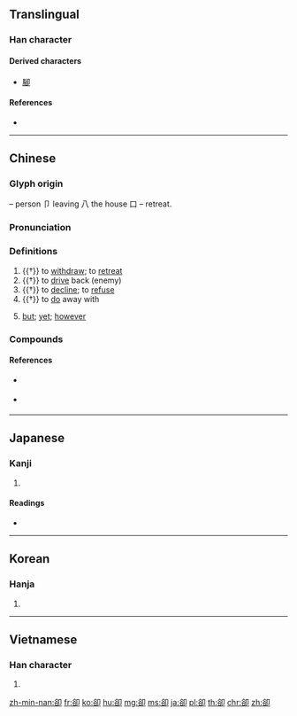 {{character info/new}}
{{also|却}}
==Translingual==

===Han character===
{{Han char|rn=26|rad=卩|as=07|sn=9|four=87620|canj=CRSL|ids=⿰谷卩}}

====Derived characters====
* [[腳]]

====References====
* {{Han ref|kx=0159.280|dkj=02867|dj=0365.110|hdz=10317.020|uh=537B|ud=21371|bh=AB6F|bd=43887}}

----

==Chinese==
{{zh-forms|s=却|alt=郤,𨚫}}

===Glyph origin===
{{Han etym}}
{{Han compound|谷|卩|ls=ic}} – person 卩 leaving 八 the house 口 – retreat.

===Pronunciation===
{{zh-pron
|m=què
|c=koek3
|h=pfs=khiok
|mn=qz,tw,xm:khiok/zz:khiak/twv:khioh
|w=
|mc=y
|oc=y
|ma=y
|cat=v,con
}}

===Definitions===
{{zh-hanzi}}

# {{†}} to [[withdraw]]; to [[retreat]]
# {{†}} to [[drive]] back (enemy)
# {{†}} to [[decline]]; to [[refuse]]
# {{†}} {{lb|zh|particle placed after monosyllabic verbs}} to [[do]] away with
# {{lb|zh|literary|only sentence-medially}} [[but]]; [[yet]]; [[however]]

===Compounds===
{{zh-der|卻纔|卻老|卻略|卻少|卻又|冷卻|卻後|卻不道|卻病|冷卻器|卻是|前卻|免卻|忘卻|卻扇|卻之不恭|卻月|剗卻|卻說|卻不|失卻|卻病延年|卻待|卻行|了卻|卻立|卻步|瞞卻|推卻|擺袖卻金|拚卻|盛情難卻|拒卻|杜門卻掃|望而卻步|拋卻|省卻|拼卻|辭卻|趑趄卻顧|閉關卻掃|謝卻|退卻|除卻|闔門卻掃|閉門卻掃|輕水冷卻}}

====References====
* {{qualifier|Hakka}} {{R:hak:Lau 1997}}
* {{qualifier|Min Nan}} {{thcwd|4718}}

----

==Japanese==

===Kanji===
{{ja-kanji|grade=|rs=卩07}}

# {{alternative form of|却|lang=ja}}

====Readings====
* {{ja-readings|on=[[きゃく]] (kyaku)|kun=[[しりぞく]] (shirizoku), [[しりぞける]] (shirizokeru), [[かえって]] (kaette)}}

----

==Korean==

===Hanja===
{{ko-hanja|hangeul=각|rv=gak|mr=kak}}

# {{defn|lang=ko|sort=卩07}}

----

==Vietnamese==

===Han character===
{{vi-hantu|[[khước]]|rs=卩07}}

# {{defn|lang=vi|sort=卩07}}

[[zh-min-nan:卻]]
[[fr:卻]]
[[ko:卻]]
[[hu:卻]]
[[mg:卻]]
[[ms:卻]]
[[ja:卻]]
[[pl:卻]]
[[th:卻]]
[[chr:卻]]
[[zh:卻]]